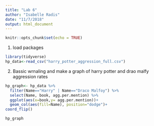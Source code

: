```yaml
---
title: "Lab 6"
author: "Isabelle Radis"
date: "11/7/2018"
output: html_document
---
```


```r
knitr::opts_chunk$set(echo = TRUE)
```
 1. load packages
```r
library(tidyverse)
hp_data<-read_csv("harry_potter_aggression_full.csv")
```

 
 2. Bassic wrnaling and make a graph of harry potter and drao malfy aggression rates
 
```r
hp_graph<- hp_data %>% 
  filter(Name=="Harry" | Name=="Draco Malfoy") %>% 
  select(Name, book, agg.per.mention) %>% 
  ggplot(aes(x=book,y= agg.per.mention))+
  geom_col(aes(fill=Name), position="dodge")+
coord_flip()

hp_graph
  
```
 
 